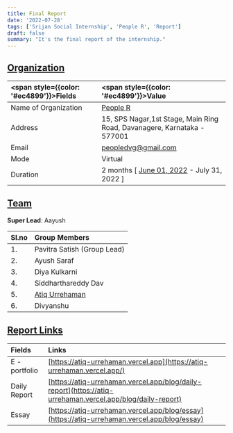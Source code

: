 ```yaml
---
title: Final Report
date: '2022-07-28'
tags: ['Srijan Social Internship', 'People R', 'Report']
draft: false
summary: "It's the final report of the internship."
---
```


## <u>Organization</u>

| <span style={{color: '#ec4899'}}>Fields</span> | <span style={{color: '#ec4899'}}>Value</span>                                                          |
| :--------------------------------------------- | :----------------------------------------------------------------------------------------------------- |
| Name of Organization                           | [People R](https://people.1ngo.in/#Home)                                                               |
| Address                                        | 15, SPS Nagar,1st Stage, Main Ring Road, Davanagere, Karnataka - 577001                                |
| Email                                          | peopledvg@gmail.com                                                                                    |
| Mode                                           | Virtual                                                                                                |
| Duration                                       | 2 months [ [June 01, 2022](https://atiq-urrehaman.vercel.app/blog/july-22/first-day) - July 31, 2022 ] |

## <u>Team</u>

**Super Lead**: Aayush

| Sl.no | Group Members                                         |
| :---- | :---------------------------------------------------- |
| 1.    | Pavitra Satish (Group Lead)                           |
| 2.    | Ayush Saraf                                           |
| 3.    | Diya Kulkarni                                         |
| 4.    | Siddharthareddy Dav                                   |
| 5.    | [Atiq Urrehaman](https://atiq-ur-rehaman.netlify.app) |
| 6.    | Divyanshu                                             |

## <u>Report Links</u>

| Fields        | Links                                                                                                      |
| :------------ | :--------------------------------------------------------------------------------------------------------- |
| E - portfolio | [https://atiq-urrehaman.vercel.app](https://atiq-urrehaman.vercel.app/)                                    |
| Daily Report  | [https://atiq-urrehaman.vercel.app/blog/daily-report](https://atiq-urrehaman.vercel.app/blog/daily-report) |
| Essay         | [https://atiq-urrehaman.vercel.app/blog/essay](https://atiq-urrehaman.vercel.app/blog/essay)               |
